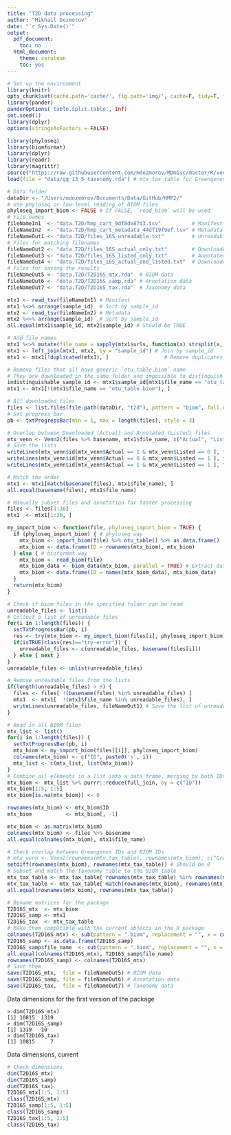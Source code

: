 ```yaml
---
title: "T2D data processing"
author: "Mikhail Dozmorov"
date: "`r Sys.Date()`"
output:
  pdf_document:
    toc: no
  html_document:
    theme: cerulean
    toc: yes
---
```


```r
# Set up the environment
library(knitr)
opts_chunk$set(cache.path='cache/', fig.path='img/', cache=F, tidy=T, fig.keep='high', echo=F, dpi=100, warnings=F, message=F, comment=NA, warning=F, results='as.is', fig.width = 10, fig.height = 6) #out.width=700, 
library(pander)
panderOptions('table.split.table', Inf)
set.seed(1)
library(dplyr)
options(stringsAsFactors = FALSE)
```

```r
library(phyloseq)
library(biomformat)
library(dplyr)
library(readr)
library(magrittr)
source("https://raw.githubusercontent.com/mdozmorov/MDmisc/master/R/venn.R")
load(file = "data/gg_13_5_taxonomy.rda") # mtx_tax_table for Greengenes, scripts/greengenes.R
```

```r
# Data folder
dataDir <- "/Users/mdozmorov/Documents/Data/GitHub/HMP2/"
# Use phyloseq or low-level reading of BIOM files
phyloseq_import_biom <- FALSE # If FALSE, `read_biom` will be used
# File names
fileNameIn1  <- "data.T2D/hmp_cart_9df8de87d3.tsv"          # Manifest
fileNameIn2  <- "data.T2D/hmp_cart_metadata_44df19f9ef.tsv" # Metadata
fileNameOut1 <- "data.T2D/files_16S_unreadable.txt"         # Unreadable 16S files
# Files for matching filenames
fileNameOut2 <- "data.T2D/files_16S_actual_only.txt"        # Downloaded, but no annotations
fileNameOut3 <- "data.T2D/files_16S_listed_only.txt"        # Annotated, but not downloaded
fileNameOut4 <- "data.T2D/files_16S_actual_and_listed.txt"  # Downloaded AND Annotated
# Files for saving the results
fileNameOut5 <- "data.T2D/T2D16S_mtx.rda"  # BIOM data
fileNameOut6 <- "data.T2D/T2D16S_samp.rda" # Annotation data
fileNameOut7 <- "data.T2D/T2D16S_tax.rda"  # Taxonomy data
```

```r
mtx1 <- read_tsv(fileNameIn1) # Manifest
mtx1 %<>% arrange(sample_id)  # Sort by sample_id
mtx2 <- read_tsv(fileNameIn2) # Metadata
mtx2 %<>% arrange(sample_id)  # Sort by sample_id
all.equal(mtx1$sample_id, mtx2$sample_id) # Should be TRUE

# Add file names
mtx1 %<>% mutate(file_name = sapply(mtx1$urls, function(x) strsplit(x, split = ",", fixed = TRUE)[[1]][1] %>% basename) %>% unname)
mtx1 <- left_join(mtx1, mtx2, by = "sample_id") # Join by sample_id
mtx1 <- mtx1[!duplicated(mtx1), ]                  # Remove duplicates

# Remove files that all have generic `otu_table.biom` name
# They are downloaded in the same folder and impossible to distinguish
indistinguishable_sample_id <- mtx1$sample_id[mtx1$file_name == "otu_table.biom"]
mtx1 <- mtx1[!(mtx1$file_name == "otu_table.biom"), ]
```

```r
# All downloaded files
files <- list.files(file.path(dataDir, "t2d"), pattern = "biom", full.names = TRUE)
# Set progress bar
pb <- txtProgressBar(min = 1, max = length(files), style = 3)

# Overlap between Downloaded (Actual) and Annotated (Listed) files
mtx_venn <- Venn2(files %>% basename, mtx1$file_name, c("Actual", "Listed"))
# Save the lists
writeLines(mtx_venn$id[mtx_venn$Actual == 1 & mtx_venn$Listed == 0 ], fileNameOut2) # Downloaded, but no annotations
writeLines(mtx_venn$id[mtx_venn$Actual == 0 & mtx_venn$Listed == 1 ], fileNameOut3) # Annotated, but not downloaded
writeLines(mtx_venn$id[mtx_venn$Actual == 1 & mtx_venn$Listed == 1 ], fileNameOut4) # Downloaded AND Annotated

# Match the order
mtx1 <- mtx1[match(basename(files), mtx1$file_name), ]
all.equal(basename(files), mtx1$file_name)
```

```r
# Manually subset files and annotation for faster processing
files <- files[1:30]
mtx1  <- mtx1[1:30, ]
```

```r
my_import_biom <- function(file, phyloseq_import_biom = TRUE) {
  if (phyloseq_import_biom) { # phyloseq way
    mtx_biom <- import_biom(file) %>% otu_table() %>% as.data.frame() 
    mtx_biom <- data.frame(ID = rownames(mtx_biom), mtx_biom)
  } else { # bioformat way
    mtx_biom <- read_biom(file)
    mtx_biom_data <- biom_data(mtx_biom, parallel = TRUE) # Extract data one time 
    mtx_biom <- data.frame(ID = names(mtx_biom_data), mtx_biom_data)
  }
  return(mtx_biom)
}
```

```r
# Check if biom files in the specified folder can be read
unreadable_files <- list()
# Collect a list of unreadable files
for(i in 1:length(files)) {
  setTxtProgressBar(pb, i)
  res <- try(mtx_biom <- my_import_biom(files[i], phyloseq_import_biom), TRUE)
  if(isTRUE(class(res)=="try-error")) { 
    unreadable_files <- c(unreadable_files, basename(files[i])) 
  } else { next }
}
unreadable_files <- unlist(unreadable_files)

# Remove unreadable files from the lists
if(length(unreadable_files) > 0) {
  files <- files[ !(basename(files) %in% unreadable_files) ]
  mtx1  <- mtx1[  !(mtx1$file_name %in% unreadable_files), ]
  writeLines(unreadable_files, fileNameOut1) # Save the list of unreadable files
}
```

```r
# Read in all BIOM files
mtx_list <- list()
for(i in 1:length(files)) {
  setTxtProgressBar(pb, i)
  mtx_biom <- my_import_biom(files[[i]], phyloseq_import_biom)
  colnames(mtx_biom) <- c("ID", paste0('s', i))
  mtx_list <- c(mtx_list, list(mtx_biom))
}
# Combine all elements in a list into a data frame, merging by both IDs. Time consuming, over 5 hours
mtx_biom <- mtx_list %>% purrr::reduce(full_join, by = c("ID"))
mtx_biom[1:5, 1:5]
mtx_biom[is.na(mtx_biom)] <- 0

rownames(mtx_biom) <- mtx_biom$ID
mtx_biom           <- mtx_biom[, -1]

mtx_biom <- as.matrix(mtx_biom)
colnames(mtx_biom) <- files %>% basename
all.equal(colnames(mtx_biom), mtx1$file_name)
```


```r
# Check overlap between Greengenes IDs and BIOM IDs
# mtx_venn <- Venn2(rownames(mtx_tax_table), rownames(mtx_biom), c("Greengenes", "biom"))
setdiff(rownames(mtx_biom), rownames(mtx_tax_table)) # Should be 0
# Subset and match the taxonomy table to the BIOM table
mtx_tax_table <- mtx_tax_table[ rownames(mtx_tax_table) %in% rownames(mtx_biom), ]
mtx_tax_table <- mtx_tax_table[ match(rownames(mtx_biom), rownames(mtx_tax_table)), ]
all.equal(rownames(mtx_biom), rownames(mtx_tax_table))
```


```r
# Rename matrices for the package
T2D16S_mtx  <- mtx_biom
T2D16S_samp <- mtx1
T2D16S_tax  <- mtx_tax_table
# Make them compatible with the current objects in the R package
colnames(T2D16S_mtx) <- sub(pattern = ".biom", replacement = "", x = colnames(T2D16S_mtx)) # Clean up sample names
T2D16S_samp <- as.data.frame(T2D16S_samp)
T2D16S_samp$file_name  <- sub(pattern = ".biom", replacement = "", x = T2D16S_samp$file_name) # Clean up sample names
all.equal(colnames(T2D16S_mtx), T2D16S_samp$file_name)
rownames(T2D16S_samp) <- colnames(T2D16S_mtx)
# Save them
save(T2D16S_mtx,  file = fileNameOut5) # BIOM data
save(T2D16S_samp, file = fileNameOut6) # Annotation data
save(T2D16S_tax,  file = fileNameOut7) # Taxonomy data
```

Data dimensions for the first version of the package

```
> dim(T2D16S_mtx)
[1] 10815  1319
> dim(T2D16S_samp)
[1] 1319   10
> dim(T2D16S_tax)
[1] 10815     7
```

Data dimensions, current

```r
# Check dimensions
dim(T2D16S_mtx)
dim(T2D16S_samp)
dim(T2D16S_tax)
T2D16S_mtx[1:5, 1:5]
class(T2D16S_mtx)
T2D16S_samp[1:5, 1:5]
class(T2D16S_samp)
T2D16S_tax[1:5, 1:5]
class(T2D16S_tax)
```
